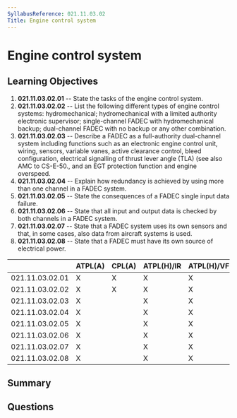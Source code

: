 ```yaml
---
SyllabusReference: 021.11.03.02
Title: Engine control system
---
```


# Engine control system

## Learning Objectives

1. **021.11.03.02.01** -- State the tasks of the engine control system.
2. **021.11.03.02.02** -- List the following different types of engine control
   systems: hydromechanical; hydromechanical with a limited authority electronic
   supervisor; single-channel FADEC with hydromechanical backup; dual-channel
   FADEC with no backup or any other combination.
3. **021.11.03.02.03** -- Describe a FADEC as a full-authority dual-channel system
   including functions such as an electronic engine control unit, wiring,
   sensors, variable vanes, active clearance control, bleed configuration,
   electrical signalling of thrust lever angle (TLA) (see also AMC to CS-E-50.,
   and an EGT protection function and engine overspeed.
4. **021.11.03.02.04** -- Explain how redundancy is achieved by using more than
   one channel in a FADEC system.
5. **021.11.03.02.05** -- State the consequences of a FADEC single input data
   failure.
6. **021.11.03.02.06** -- State that all input and output data is checked by both
   channels in a FADEC system.
7. **021.11.03.02.07** -- State that a FADEC system uses its own sensors and that,
   in some cases, also data from aircraft systems is used.
8. **021.11.03.02.08** -- State that a FADEC must have its own source of
   electrical power.

|                 | ATPL(A) | CPL(A) | ATPL(H)/IR | ATPL(H)/VFR | CPL(H) | IR  | CBIR(A) |
| --------------- | ------- | ------ | ---------- | ----------- | ------ | --- | ------- |
| 021.11.03.02.01 | X       | X      | X          | X           | X      |     |         |
| 021.11.03.02.02 | X       | X      | X          | X           | X      |     |         |
| 021.11.03.02.03 | X       |        | X          | X           |        |     |         |
| 021.11.03.02.04 | X       |        | X          | X           |        |     |         |
| 021.11.03.02.05 | X       |        | X          | X           |        |     |         |
| 021.11.03.02.06 | X       |        | X          | X           |        |     |         |
| 021.11.03.02.07 | X       |        | X          | X           |        |     |         |
| 021.11.03.02.08 | X       |        | X          | X           |        |     |         |

## Summary

## Questions

<Question id="sRdOt5bAf3" variant="oneCorrect" lo="">
  <Text></Text>
  <Option id="sRdOt5bAf3-1" correct></Option>
  <Option id="sRdOt5bAf3-2"></Option>
  <Option id="sRdOt5bAf3-3"></Option>
  <Option id="sRdOt5bAf3-4"></Option>
</Question>
